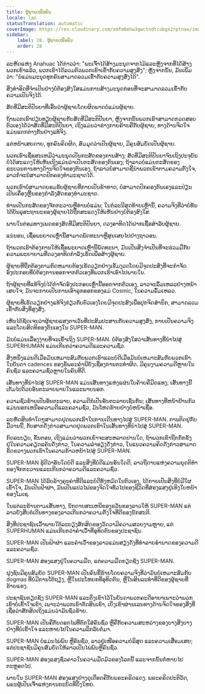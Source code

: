 ```yaml
---
title: ຜູ້ຊາຍເໜືອຄົນ
locale: lao
statusTranslation: automatic
coverImage: https://res.cloudinary.com/xmfm6mhw3gwctndtcubgx2rptnae/image/upload/v1741354419/small_cover_la_gran_rebelion_28716e29d2.webp
sidebar:
    label: 28. ຜູ້ຊາຍເໜືອຄົນ
    order: 28
---
```

ລະຫັດແຫ່ງ Anahuac ໄດ້ກ່າວວ່າ: "ພະເຈົ້າໄດ້ສ້າງມະນຸດຈາກໄມ້ແລະຫຼັງຈາກທີ່ໄດ້ສ້າງພວກເຂົາແລ້ວ, ພວກເຂົາໄດ້ລວມຕົວພວກເຂົາເຂົ້າກັບຄວາມສູງສົ່ງ"; ຫຼັງຈາກນັ້ນ, ມັນເພີ່ມວ່າ: "ບໍ່ແມ່ນມະນຸດທຸກຄົນສາມາດລວມເຂົ້າກັບຄວາມສູງສົ່ງໄດ້".

ສິ່ງທໍາອິດທີ່ຈໍາເປັນຢ່າງບໍ່ຕ້ອງສົງໃສແມ່ນການສ້າງມະນຸດກ່ອນທີ່ຈະສາມາດລວມເຂົ້າກັບຄວາມເປັນຈິງໄດ້.

ສັດທີ່ມີສະຕິປັນຍາທີ່ເອີ້ນວ່າຜູ້ຊາຍໂດຍຜິດພາດບໍ່ແມ່ນຜູ້ຊາຍ.

ຖ້າພວກເຮົາປຽບທຽບຜູ້ຊາຍກັບສັດທີ່ມີສະຕິປັນຍາ, ຫຼັງຈາກນັ້ນພວກເຮົາສາມາດກວດສອບຕົວເອງໄດ້ວ່າສັດທີ່ມີສະຕິປັນຍາ, ເຖິງແມ່ນວ່າຮ່າງກາຍຄ້າຍຄືກັບຜູ້ຊາຍ, ທາງດ້ານຈິດໃຈແມ່ນແຕກຕ່າງກັນຢ່າງແທ້ຈິງ.

ແຕ່ຫນ້າເສຍດາຍ, ທຸກຄົນຄິດຜິດ, ສົມມຸດວ່າເປັນຜູ້ຊາຍ, ມີຄຸນສົມບັດເປັນຜູ້ຊາຍ.

ພວກເຮົາເຊື່ອສະເຫມີວ່າມະນຸດເປັນກະສັດຂອງການສ້າງ; ສັດທີ່ມີສະຕິປັນຍາຈົນເຖິງປະຈຸບັນບໍ່ໄດ້ສະແດງໃຫ້ເຫັນເຖິງແມ່ນວ່າເປັນກະສັດຂອງຕົນເອງ; ຖ້າລາວບໍ່ແມ່ນກະສັດຂອງຂະບວນການທາງດ້ານຈິດໃຈຂອງຕົນເອງ, ຖ້າລາວບໍ່ສາມາດຊີ້ນໍາພວກເຂົາຕາມຄວາມຕັ້ງໃຈ, ລາວກໍ່ຈະບໍ່ສາມາດປົກຄອງທໍາມະຊາດໄດ້.

ພວກເຮົາບໍ່ສາມາດຍອມຮັບຜູ້ຊາຍທີ່ກາຍເປັນຂ້າທາດ, ບໍ່ສາມາດປົກຄອງຕົນເອງແລະປ່ຽນເປັນເຄື່ອງຫຼີ້ນຂອງກໍາລັງສັດຂອງທໍາມະຊາດ.

ທ່ານເປັນກະສັດຂອງຈັກກະວານຫຼືທ່ານບໍ່ແມ່ນ; ໃນກໍລະນີສຸດທ້າຍເຫຼົ່ານີ້, ຄວາມຈິງທີ່ວ່າບໍ່ທັນໄດ້ບັນລຸສະຖານະຂອງຜູ້ຊາຍໄດ້ຖືກສະແດງໃຫ້ເຫັນຢ່າງບໍ່ຕ້ອງສົງໃສ.

ພາຍໃນຕ່ອມທາງເພດຂອງສັດທີ່ມີສະຕິປັນຍາ, ດວງອາທິດໄດ້ຝາກເຊື້ອສໍາລັບຜູ້ຊາຍ.

ແນ່ນອນ, ເຊື້ອພະຍາດເຫຼົ່ານີ້ສາມາດພັດທະນາຫຼືສູນເສຍໄປຢ່າງຖາວອນ.

ຖ້າພວກເຮົາຕ້ອງການໃຫ້ເຊື້ອພະຍາດເຫຼົ່ານີ້ພັດທະນາ, ມັນເປັນສິ່ງຈໍາເປັນທີ່ຈະຮ່ວມມືກັບຄວາມພະຍາຍາມທີ່ດວງອາທິດກໍາລັງເຮັດເພື່ອສ້າງຜູ້ຊາຍ.

ຜູ້ຊາຍທີ່ຖືກຕ້ອງຕາມກົດຫມາຍຕ້ອງເຮັດວຽກຢ່າງເຂັ້ມງວດໂດຍມີຈຸດປະສົງທີ່ຈະກໍາຈັດອົງປະກອບທີ່ບໍ່ຕ້ອງການອອກຈາກຕົວເອງທີ່ພວກເຮົາເອົາໄປພາຍໃນ.

ຖ້າຜູ້ຊາຍທີ່ແທ້ຈິງບໍ່ໄດ້ກໍາຈັດອົງປະກອບເຫຼົ່ານີ້ອອກຈາກຕົວເອງ, ລາວຈະລົ້ມເຫລວຢ່າງຫນ້າເສຍໃຈ; ມັນຈະກາຍເປັນການເອົາລູກອອກຂອງແມ່ Cosmic, ໃນຄວາມລົ້ມເຫລວ.

ຜູ້ຊາຍທີ່ເຮັດວຽກຢ່າງແທ້ຈິງກ່ຽວກັບຕົວເອງໂດຍມີຈຸດປະສົງເພື່ອປຸກຈິດສໍານຶກ, ສາມາດລວມເຂົ້າກັບສິ່ງທີ່ສູງສົ່ງ.

ເຫັນໄດ້ຊັດເຈນວ່າຜູ້ຊາຍແສງຕາເວັນທີ່ປະສົມປະສານກັບຄວາມສູງສົ່ງ, ກາຍເປັນຄວາມຈິງແລະໂດຍສິດທິຂອງຕົນເອງໃນ SUPER-MAN.

ມັນບໍ່ແມ່ນເລື່ອງງ່າຍທີ່ຈະເຂົ້າເຖິງ SUPER-MAN. ບໍ່ຕ້ອງສົງໃສວ່າເສັ້ນທາງທີ່ນໍາໄປສູ່ SUPERHUMAN ແມ່ນເກີນກວ່າຄວາມດີແລະຄວາມຊົ່ວ.

ສິ່ງຫນຶ່ງແມ່ນດີເມື່ອມັນເຫມາະສົມກັບພວກເຮົາແລະບໍ່ດີເມື່ອມັນບໍ່ເຫມາະສົມກັບພວກເຮົາ. ໃນບັນດາ cadences ຂອງຂໍ້ພຣະຄໍາພີຍັງເຊື່ອງການກະທໍາຜິດ. ມີຄຸນງາມຄວາມດີຫຼາຍໃນຄົນຊົ່ວ ແລະຄວາມຊົ່ວຫຼາຍໃນຄົນທີ່ດີ.

ເສັ້ນທາງທີ່ນໍາໄປສູ່ SUPER-MAN ແມ່ນເສັ້ນທາງແຫ່ງແຜ່ນໃບຄ້າຍຄືມີດແທງ; ເສັ້ນທາງນີ້ເຕັມໄປດ້ວຍອັນຕະລາຍພາຍໃນແລະພາຍນອກ.

ຄວາມຊົ່ວຮ້າຍເປັນອັນຕະລາຍ, ຄວາມດີກໍ່ເປັນອັນຕະລາຍເຊັ່ນກັນ; ເສັ້ນທາງທີ່ຫນ້າຢ້ານກົວແມ່ນນອກເຫນືອຄວາມດີແລະຄວາມຊົ່ວ, ມັນໂຫດຮ້າຍຢ່າງບໍ່ຫນ້າເຊື່ອ.

ລະຫັດສິນທໍາໃດໆສາມາດຢຸດພວກເຮົາໃນການເດີນທາງໄປສູ່ SUPER-MAN. ການຕິດຢູ່ກັບມື້ວານນີ້, ກັບສາກດັ່ງກ່າວສາມາດຢຸດພວກເຮົາໃນເສັ້ນທາງທີ່ນໍາໄປສູ່ SUPER-MAN.

ກົດລະບຽບ, ຂັ້ນຕອນ, ເຖິງແມ່ນວ່າພວກເຂົາຈະສະຫລາດປານໃດ, ຖ້າພວກເຂົາຖືກກັກຂັງຢູ່ໃນຄວາມຄຽດແຄ້ນດັ່ງກ່າວ, ໃນຄວາມລໍາອຽງດັ່ງກ່າວ, ໃນແນວຄວາມຄິດດັ່ງກ່າວສາມາດຂັດຂວາງພວກເຮົາໃນຄວາມກ້າວຫນ້າໄປສູ່ SUPER-MAN.

SUPER-MAN ຮູ້ດີວ່າອັນໃດບໍ່ດີ ແລະສິ່ງທີ່ບໍ່ດີແມ່ນອັນໃດດີ; ລາວຖືດາບແຫ່ງຄວາມຍຸດຕິທໍາຂອງຈັກກະວານແລະເກີນກວ່າຄວາມດີແລະຄວາມຊົ່ວ.

SUPER-MAN ໄດ້ລົບລ້າງຄຸນຄ່າທີ່ດີແລະບໍ່ດີທັງຫມົດໃນຕົວເອງ, ໄດ້ກາຍເປັນສິ່ງທີ່ບໍ່ມີໃຜເຂົ້າໃຈ, ມັນເປັນຟ້າຜ່າ, ມັນເປັນແປວໄຟຂອງຈິດໃຈທົ່ວໄປຂອງຊີວິດທີ່ສ່ອງແສງຢູ່ເທິງໃບຫນ້າຂອງໂມເຊ.

ໃນແຕ່ລະຮ້ານຕາມເສັ້ນທາງ, ນັກດາບສະເຫນີຂອງຂວັນຂອງລາວໃຫ້ SUPER-MAN ແຕ່ລາວຍັງສືບຕໍ່ເດີນທາງຂອງລາວເກີນກວ່າຄວາມຕັ້ງໃຈທີ່ດີຂອງນັກສະຕິ.

ສິ່ງທີ່ປະຊາຊົນເວົ້າພາຍໃຕ້ລະບຽງສັກສິດຂອງວັດວາມີຄວາມສວຍງາມຫຼາຍ, ແຕ່ SUPERHUMAN ແມ່ນເກີນກວ່າຄໍາເວົ້າທີ່ອຸທິດຕົນຂອງປະຊາຊົນ.

SUPER-MAN ເປັນຟ້າຜ່າ ແລະຄໍາເວົ້າຂອງລາວແມ່ນສຽງດັງທີ່ທໍາລາຍອໍານາດຂອງຄວາມດີແລະຄວາມຊົ່ວ.

SUPER-MAN ສ່ອງແສງຢູ່ໃນຄວາມມືດ, ແຕ່ຄວາມມືດກຽດຊັງ SUPER-MAN.

ຝູງຊົນມີຄຸນສົມບັດ SUPER-MAN ເປັນຄົນຂີ້ຮ້າຍໂດຍຄວາມຈິງທີ່ວ່າມັນບໍ່ເຫມາະສົມກັບ dogmas ທີ່ບໍ່ມີການໂຕ້ຖຽງ, ຫຼືໃນປະໂຫຍກທີ່ອຸທິດຕົນ, ຫຼືໃນສິນລະທໍາທີ່ດີຂອງຜູ້ຊາຍທີ່ຮ້າຍແຮງ.

ປະຊາຊົນກຽດຊັງ SUPER-MAN ແລະຕຶງເຂົາໄວ້ໃນບັນດາພວກຄະດີອາຍາເພາະວ່າພວກເຂົາບໍ່ເຂົ້າໃຈເຂົາ, ເພາະວ່າພວກເຂົາຕັດສິນເຂົາ, ເບິ່ງເຂົາຜ່ານເລນທາງດ້ານຈິດໃຈຂອງສິ່ງທີ່ເຊື່ອວ່າສັກສິດເຖິງແມ່ນວ່າມັນຊົ່ວຮ້າຍ.

SUPER-MAN ເປັນຄືກັບດອກໄຟທີ່ຕົກໃສ່ຄົນຊົ່ວ ຫຼືຄືກັບຄວາມສະຫວ່າງຂອງບາງສິ່ງບາງຢ່າງທີ່ບໍ່ເຂົ້າໃຈ ແລະຫາຍໄປໃນຄວາມລຶກລັບຕໍ່ມາ.

SUPER-MAN ບໍ່ແມ່ນໄພ່ພົນ ຫຼືຄົນຊົ່ວ, ລາວຢູ່ເໜືອຄວາມບໍລິສຸດ ແລະຄວາມເສື່ອມເສຍ; ແຕ່ປະຊາຊົນມີຄຸນສົມບັດໃຫ້ລາວເປັນໄພ່ພົນຫຼືຄົນຊົ່ວ.

SUPER-MAN ສ່ອງແສງຊົ່ວຄາວໃນຄວາມມືດມົວຂອງໂລກນີ້ ແລະຈາກນັ້ນກໍ່ຫາຍໄປຕະຫຼອດໄປ.

ພາຍໃນ SUPER-MAN ສ່ອງແສງຢ່າງດຸເດືອດຄືກັບພຣະຄຣິດແດງ. ພຣະຄຣິດປະຕິວັດ, ພຣະຜູ້ເປັນເຈົ້າແຫ່ງການກະບົດທີ່ຍິ່ງໃຫຍ່.

